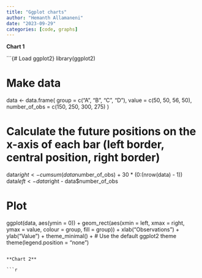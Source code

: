 ```yaml
---
title: "Ggplot charts"
author: "Hemanth Allamaneni"
date: "2023-09-29"
categories: [code, graphs]
---
```


**Chart 1**

```{# Load ggplot2}
library(ggplot2)

# Make data
data <- data.frame(
  group = c("A ", "B ", "C ", "D "),
  value = c(50, 50, 56, 50),
  number_of_obs = c(150, 250, 300, 275)
)

# Calculate the future positions on the x-axis of each bar (left border, central position, right border)
data$right <- cumsum(data$number_of_obs) + 30 * (0:(nrow(data) - 1))
data$left <- data$right - data$number_of_obs

# Plot
ggplot(data, aes(ymin = 0)) +
  geom_rect(aes(xmin = left, xmax = right, ymax = value, colour = group, fill = group)) +
  xlab("Observations") +
  ylab("Value") +
  theme_minimal() +  # Use the default ggplot2 theme
  theme(legend.position = "none")
```

**Chart 2**

```r

```
